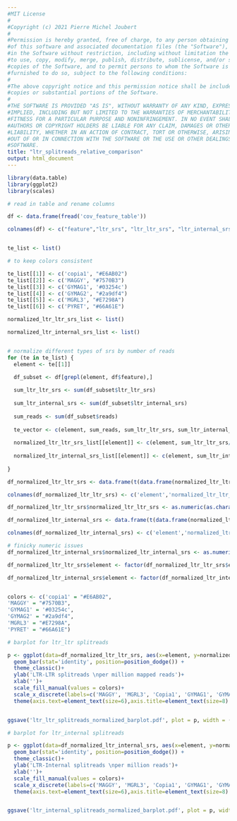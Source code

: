 ```yaml
---
#MIT License
#
#Copyright (c) 2021 Pierre Michel Joubert
#
#Permission is hereby granted, free of charge, to any person obtaining a copy
#of this software and associated documentation files (the "Software"), to deal
#in the Software without restriction, including without limitation the rights
#to use, copy, modify, merge, publish, distribute, sublicense, and/or sell
#copies of the Software, and to permit persons to whom the Software is
#furnished to do so, subject to the following conditions:
#
#The above copyright notice and this permission notice shall be included in all
#copies or substantial portions of the Software.
#
#THE SOFTWARE IS PROVIDED "AS IS", WITHOUT WARRANTY OF ANY KIND, EXPRESS OR
#IMPLIED, INCLUDING BUT NOT LIMITED TO THE WARRANTIES OF MERCHANTABILITY,
#FITNESS FOR A PARTICULAR PURPOSE AND NONINFRINGEMENT. IN NO EVENT SHALL THE
#AUTHORS OR COPYRIGHT HOLDERS BE LIABLE FOR ANY CLAIM, DAMAGES OR OTHER
#LIABILITY, WHETHER IN AN ACTION OF CONTRACT, TORT OR OTHERWISE, ARISING FROM,
#OUT OF OR IN CONNECTION WITH THE SOFTWARE OR THE USE OR OTHER DEALINGS IN THE
#SOFTWARE.
title: "ltr_splitreads_relative_comparison"
output: html_document
---
```



```r
library(data.table)
library(ggplot2)
library(scales)

# read in table and rename columns

df <- data.frame(fread('cov_feature_table'))

colnames(df) <- c("feature","ltr_srs", "ltr_ltr_srs", "ltr_internal_srs", "reads", "junction")


te_list <- list()

# to keep colors consistent

te_list[[1]] <- c('copia1', "#E6AB02")
te_list[[2]] <- c('MAGGY', "#7570B3")
te_list[[3]] <- c('GYMAG1', '#03254c')
te_list[[4]] <- c('GYMAG2', "#2a9df4")
te_list[[5]] <- c('MGRL3', "#E7298A")
te_list[[6]] <- c('PYRET', "#66A61E")


```


```r

normalized_ltr_ltr_srs_list <- list()

normalized_ltr_internal_srs_list <- list()


# normalize different types of srs by number of reads
for (te in te_list) {
  element <- te[[1]]
  
  df_subset <- df[grepl(element, df$feature),]

  sum_ltr_ltr_srs <- sum(df_subset$ltr_ltr_srs)
  
  sum_ltr_internal_srs <- sum(df_subset$ltr_internal_srs)
  
  sum_reads <- sum(df_subset$reads)
  
  te_vector <- c(element, sum_reads, sum_ltr_ltr_srs, sum_ltr_internal_srs)
  
  normalized_ltr_ltr_srs_list[[element]] <- c(element, sum_ltr_ltr_srs/sum_reads*1000000)
  
  normalized_ltr_internal_srs_list[[element]] <- c(element, sum_ltr_internal_srs/sum_reads*1000000)
  
}

df_normalized_ltr_ltr_srs <- data.frame(t(data.frame(normalized_ltr_ltr_srs_list)))

colnames(df_normalized_ltr_ltr_srs) <- c('element','normalized_ltr_ltr_srs')

df_normalized_ltr_ltr_srs$normalized_ltr_ltr_srs <- as.numeric(as.character(df_normalized_ltr_ltr_srs$normalized_ltr_ltr_srs))

df_normalized_ltr_internal_srs <- data.frame(t(data.frame(normalized_ltr_internal_srs_list)))

colnames(df_normalized_ltr_internal_srs) <- c('element','normalized_ltr_internal_srs')

# finicky numeric issues
df_normalized_ltr_internal_srs$normalized_ltr_internal_srs <- as.numeric(as.character(df_normalized_ltr_internal_srs$normalized_ltr_internal_srs))

df_normalized_ltr_ltr_srs$element <- factor(df_normalized_ltr_ltr_srs$element, levels=c('MAGGY', 'MGRL3', 'copia1', 'GYMAG1', 'GYMAG2', 'PYRET'))

df_normalized_ltr_internal_srs$element <- factor(df_normalized_ltr_internal_srs$element, levels=c('MAGGY', 'MGRL3', 'copia1', 'GYMAG1', 'GYMAG2', 'PYRET'))



```


```r

colors <- c('copia1' = "#E6AB02",
'MAGGY' = "#7570B3",
'GYMAG1' = '#03254c',
'GYMAG2' = "#2a9df4",
'MGRL3' = "#E7298A",
'PYRET' = "#66A61E")

# barplot for ltr_ltr splitreads

p <- ggplot(data=df_normalized_ltr_ltr_srs, aes(x=element, y=normalized_ltr_ltr_srs, fill=element))+
  geom_bar(stat='identity', position=position_dodge()) + 
  theme_classic()+
  ylab('LTR-LTR splitreads \nper million mapped reads')+
  xlab('')+
  scale_fill_manual(values = colors)+
  scale_x_discrete(labels=c('MAGGY', 'MGRL3', 'Copia1', 'GYMAG1', 'GYMAG2', 'PYRET'))+
  theme(axis.text=element_text(size=6),axis.title=element_text(size=8) , legend.position = 'none')


ggsave('ltr_ltr_splitreads_normalized_barplot.pdf', plot = p, width = (6.5/2), height = 2)


```

```r

# barplot for ltr_internal splitreads

p <- ggplot(data=df_normalized_ltr_internal_srs, aes(x=element, y=normalized_ltr_internal_srs, fill=element))+
  geom_bar(stat='identity', position=position_dodge()) + 
  theme_classic()+
  ylab('LTR-Internal splitreads \nper million reads')+
  xlab('')+
  scale_fill_manual(values = colors)+
  scale_x_discrete(labels=c('MAGGY', 'MGRL3', 'Copia1', 'GYMAG1', 'GYMAG2', 'PYRET'))+
  theme(axis.text=element_text(size=6),axis.title=element_text(size=8) , legend.position = 'none')


ggsave('ltr_internal_splitreads_normalized_barplot.pdf', plot = p, width = (6.5/2), height = 2)

```

